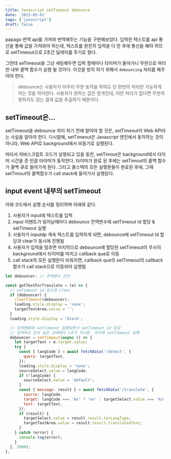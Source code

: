 ```yaml
---
title: Javascript setTimeout debounce
date: '2023-05-01'
tags: ['javascript']
draft: false
---
```


papago 번역 api를 가져와 번역해주는 기능을 구현해보았다. 입력한 텍스트를 api 통신을 통해 값을 가져와야 하는데, 텍스트를 완전히 입력을 다 한 후에 통신을 해야 하므로 setTimeout으로 2초간 딜레이를 주기로 했다.

그런데 seTimeout을 그냥 세팅해두면 입력 할때마다 타이머가 돌아가니 무한으로 여러번 내부 콜백 함수가 실행 될 것이다. 이것을 방지 하기 위해서 `debouncing` 처리를 해주어야 한다.

> debounce는 사용자가 아무리 무한 동작을 하여도 단 한번의 처리만 가능하게 하는 것을 의미한다. 사용자가 원하는 값은 한개인데, 이런 처리가 없다면 무한히 원하지도 않는 결과 값을 추출하기 때문이다.

## setTimeout은...
setTimeout을 debounce 처리 하기 전에 알아야 할 것은, setTimeout이 Web API라는 사실을 알아야 한다. 다시말해, setTimeout은 Javascript 엔진에서 동작하는 것이 아니라, Web API로 background에서 비동기로 실행된다.

따라서 자바스크립트 코드가 실행되고 있을 동안, setTimout은 background에서 타이머 시간을 준 만큼 타이머가 동작한다. 타이머가 완료 된 후에는 setTimout의 콜백 함수가 콜백 큐로 들어가게 된다. 그리고 콜스택의 모든 실행문들이 완료된 후에, 그때 setTimout의 콜백함수가 call stack에 들어가서 실행된다.

## input event 내부의 setTimeout
아래 코드에서 실행 순서를 정리하며 아래와 같다.

1. 사용자가 input에 텍스트를 입력
2. input 이벤트가 일어날때마다 debounce 전역변수에 setTimeout Id 할당 & setTimeout 실행
3. 사용자가 inputdp 계속 텍스트를 입력하게 되면, debounce에 setTimeout Id 할당과 clear가 동시에 진행됨
4. 사용자가 입력을 멈추면 마지막으로 debounce에 할당된 setTimeout이 무사히 background에서 타이머를 마치고 callback que로 이동
5. call stack의 모든 실행문이 비워지면,  callback que의 setTimeout의 callback 함수가 call stack으로 이동되어 실행됨

```javascript
let debouncer; // 전역변수 선언

const getTextForTranslate = (e) => {
  // seTimeout id 있으면 clear
  if (debouncer) {
    clearTimeout(debouncer);
    loading.style.display = 'none';
    targetTextArea.value = '';
  }
  loading.style.display = 'block';

  // 입력했을때 setTimeout 실행되면서 setTimeout id 담김
  // 입력하고 있지 않은 상태에서 2초가 지나면  마지막 setTimeout 실행
  debouncer = setTimeout(async () => {
    let targetText = e.target.value;
    try {
      const { langCode } = await fetchData('/detect', {
        query: targetText,
      });
      loading.style.display = 'none';
      sourceSelect.value = langCode;
      if (!langCode) {
        sourceSelect.value = 'default';
      }
      const { message: result } = await fetchData('/translate', {
        source: langCode,
        target: langCode === 'ko' ? 'en' : targetSelect.value === 'ko' ? 'en' : 'ko',
        text: targetText,
      });
      if (result) {
        targetSelect.value = result.result.tarLangType;
        targetTextArea.value = result.result.translatedText;
      }
    } catch (error) {
      console.log(error);
    }
  }, 2000);
};


```